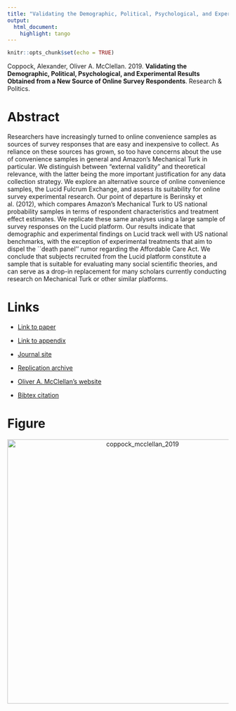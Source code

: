 ```yaml
---
title: "Validating the Demographic, Political, Psychological, and Experimental Results Obtained from a New Source of Online Survey Respondents"
output:
  html_document:
    highlight: tango
---
```


```r
knitr::opts_chunk$set(echo = TRUE)
```

Coppock, Alexander, Oliver A. McClellan. 2019. <b>Validating the Demographic, Political, Psychological, and Experimental Results Obtained from a New Source of Online Survey Respondents</b>. Research \& Politics.

# Abstract
Researchers have increasingly turned to online convenience samples as sources of survey responses that are easy and inexpensive to collect. As reliance on these sources has grown, so too have concerns about the use of convenience samples in general and Amazon's Mechanical Turk in particular. We distinguish between "external validity" and theoretical relevance, with the latter being the more important justification for any data collection strategy. We explore an alternative source of online convenience samples, the Lucid Fulcrum Exchange, and assess its suitability for online survey experimental research. Our point of departure is Berinsky et al. (2012), which compares Amazon's Mechanical Turk to US national probability samples in terms of respondent characteristics and treatment effect estimates. We replicate these same analyses using a large sample of survey responses on the Lucid platform. Our results indicate that demographic and experimental findings on Lucid track well with US national benchmarks, with the exception of experimental treatments that aim to dispel the ``death panel'' rumor regarding the Affordable Care Act. We conclude that subjects recruited from the Lucid platform constitute a sample that is suitable for evaluating many social scientific theories, and can serve as a drop-in replacement for many scholars currently conducting research on Mechanical Turk or other similar platforms.

# Links
 - <a href='coppock_mcclellan_2019.pdf' target='_blank'>Link to paper</a>
 - <a href='coppock_mcclellan_2019_appendix.pdf'target='_blank'>Link to appendix</a>
 - <a href='https://doi.org/10.1177/2053168018822174'target='_blank'>Journal site</a>
 - <a href='https://doi.org/10.7910/DVN/DDWWJW'target='_blank'>Replication archive</a>

 - <a href= 'https://scholar.google.com/citations?user=qVR1Ek0AAAAJ&hl=en' target='_blank'>Oliver A. McClellan's website</a>
 - <a href='coppock_mcclellan_2019.txt'target='_blank'>Bibtex citation</a>

# Figure
<center><img src="display_figures/coppock_mcclellan_2019_display.png" alt="coppock_mcclellan_2019" width="600"></center>
